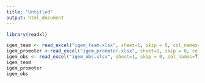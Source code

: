 ```yaml
---
title: "Untitled"
output: html_document
---
```


```r
library(readxl)

igem_team <- read_excel("igem_team.xlsx", sheet=1, skip = 0, col_names=T)
igem_promoter <-read_excel("igem_promoter.xlsx", sheet=1, skip = 0, col_names=T)
igem_obs <- read_excel("igem_obs.xlsx", sheet=1, skip = 0, col_names=T)
igem_team
igem_promoter
igem_obs
```

